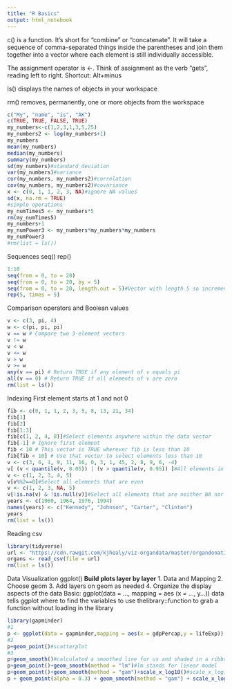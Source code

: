 ```yaml
---
title: "R Basics"
output: html_notebook
---
```

c() is a function. It’s short for “combine” or “concatenate”. It will take a sequence of comma-separated things inside the parentheses and join them together into a vector where each element is still individually accessible.

The assignment operator is <-. Think of assignment as the verb “gets”, reading left to right. Shortcut: Alt+minus

ls() displays the names of objects in your workspace

rm() removes, permanently, one or more objects from the workspace

```r
c("My", "name", "is", "AK")
c(TRUE, TRUE, FALSE, TRUE)
my_numbers<-c(1,2,3,1,3,5,25)
my_numbers2 <- log(my_numbers+1)
my_numbers
mean(my_numbers)
median(my_numbers)
summary(my_numbers)
sd(my_numbers)#standard deviation
var(my_numbers)#variance
cor(my_numbers, my_numbers2)#correlation
cov(my_numbers, my_numbers2)#covariance
x <- c(0, 1, 1, 2, 3, NA)#ignore NA values
sd(x, na.rm = TRUE)
#simple operations
my_numTimes5 <- my_numbers*5
rm(my_numTimes5)
my_numbers+1
my_numPower3 <- my_numbers*my_numbers*my_numbers
my_numPower3
#rm(list = ls())
```
Sequences
seq()
rep()
```r
1:10
seq(from = 0, to = 20)
seq(from = 0, to = 20, by = 5)
seq(from = 0, to = 20, length.out = 5)#Vector with length 5 so increments accordingly
rep(5, times = 5)
```
Comparison operators and Boolean values
```r
v <- c(3, pi, 4)
w <- c(pi, pi, pi)
v == w # Compare two 3-element vectors
v != w
v < w
v <= w
v > w
v >= w
any(v == pi) # Return TRUE if any element of v equals pi
all(v == 0) # Return TRUE if all elements of v are zero
rm(list = ls())
```
Indexing
First element starts at 1 and not 0
```r
fib <- c(0, 1, 1, 2, 3, 5, 8, 13, 21, 34)
fib[1]
fib[2]
fib[1:3]
fib[c(1, 2, 4, 8)]#Select elements anywhere within the data vector
fib[-1] # Ignore first element
fib < 10 # This vector is TRUE wherever fib is less than 10
fib[fib < 10] # Use that vector to select elements less than 10
v <- c(3, 6, 1, 9, 11, 16, 0, 3, 1, 45, 2, 8, 9, 6, -4)
v[ (v < quantile(v, 0.05)) | (v > quantile(v, 0.95)) ]#All elements in the lower and upper 5%
v <- c(1, 2, 3, 4, 5)
v[v%%2==0]#Select all elements that are even
v <- c(1, 2, 3, NA, 5)
v[!is.na(v) & !is.null(v)]#Select all elements that are neither NA nor NULL
years <- c(1960, 1964, 1976, 1994)
names(years) <- c("Kennedy", "Johnson", "Carter", "Clinton")
years
rm(list = ls())
```
Reading csv
```r
library(tidyverse)
url <- "https://cdn.rawgit.com/kjhealy/viz-organdata/master/organdonation.csv"
organs <- read_csv(file = url)
rm(list = ls())
```
Data Visualization
ggplot()
**Build plots layer by layer**
1. Data and Mapping
2. Choose geom
3. Add layers on geom as needed
4. Organize the display aspects of the data
Basic:
ggplot(data = ..., mapping = aes (x = ..., y...))
data tells ggplot where to find the variables to use
thelibrary::function to grab a function without loading in the library
```r
library(gapminder)
#1
p <- ggplot(data = gapminder,mapping = aes(x = gdpPercap,y = lifeExp))
#2
p+geom_point()#scatterplot
#3
p+geom_smooth()#calculated a smoothed line for us and shaded in a ribbon showing the standard error for the line
p+geom_point()+geom_smooth(method = "lm")#lm stands for linear model
p+geom_point()+geom_smooth(method = "gam")+scale_x_log10()#scale_x_log10() scales the x-axis of a plot to a log 10 basis
p + geom_point(alpha = 0.3) + geom_smooth(method = "gam") + scale_x_log10(labels = scales::dollar) + labs(x = "GDP Per Capita", y = "Life Expectancy in Years",title = "Economic Growth and Life Expectancy",subtitle = "Data points are country-years",caption = "Source: Gapminder.")
```